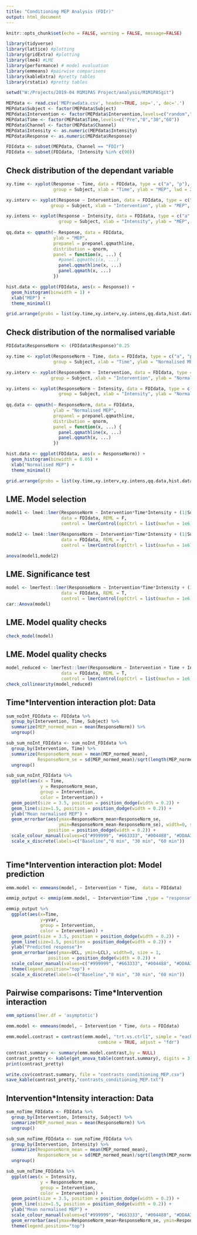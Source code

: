 ```yaml
---
title: "Conditioning MEP Analysis (FDIr)"
output: html_document
---
```


```r
knitr::opts_chunk$set(echo = FALSE, warning = FALSE, message=FALSE)
```

```r
library(tidyverse)
library(lattice) #plotting
library(gridExtra) #plotting
library(lme4) #LME
library(performance) # model evaluation
library(emmeans) #pairwise comparisons
library(kableExtra) #pretty tables
library(rstatix) #pretty tables
```

```r
setwd("W:/Projects/2019-04 M1M1PAS Project/analysis/M1M1PASgit")

MEPdata <- read.csv('MEPrawdata.csv', header=TRUE, sep=',', dec='.')
MEPdata$Subject <- factor(MEPdata$Subject)
MEPdata$Intervention <- factor(MEPdata$Intervention,levels=c("random","negneg","negpos","posneg"))
MEPdata$Time <- factor(MEPdata$Time,levels=c("Pre","0","30","60"))
MEPdata$Channel <- factor(MEPdata$Channel)
MEPdata$Intensity <- as.numeric(MEPdata$Intensity)
MEPdata$Response <- as.numeric(MEPdata$Response)

FDIdata <- subset(MEPdata, Channel == "FDIr")
FDIdata <- subset(FDIdata, !Intensity %in% c(90))
```

## Check distribution of the dependant variable

```r
xy.time <- xyplot(Response ~ Time, data = FDIdata, type = c("a", "p"), pch = 20,
                  group = Subject, xlab = "Time", ylab = "MEP", lwd = 2)

xy.interv <- xyplot(Response ~ Intervention, data = FDIdata, type = c("a", "p"), pch = 20,
                 group = Subject, xlab = "Intervention", ylab = "MEP", lwd = 2)

xy.intens <- xyplot(Response ~ Intensity, data = FDIdata, type = c("a", "p"), pch = 20,
                    group = Subject, xlab = "Intensity", ylab = "MEP", lwd = 2)
                    
qq.data <- qqmath(~ Response, data = FDIdata,
                  ylab = "MEP",
                  prepanel = prepanel.qqmathline,
                  distribution = qnorm,
                  panel = function(x, ...) {
                    #panel.qqmathci(x, ...)
                    panel.qqmathline(x, ...)
                    panel.qqmath(x, ...)
                  })

hist.data <- ggplot(FDIdata, aes(x = Response)) +
  geom_histogram(binwidth = 1) +
  xlab("MEP") +
  theme_minimal()

grid.arrange(grobs = list(xy.time,xy.interv,xy.intens,qq.data,hist.data), ncol = 3, nrow = 2)
```

## Check distribution of the normalised variable

```r
FDIdata$ResponseNorm <- (FDIdata$Response)^0.25

xy.time <- xyplot(ResponseNorm ~ Time, data = FDIdata, type = c("a", "p"), pch = 20,
                  group = Subject, xlab = "Time", ylab = "Normalised MEP", lwd = 2)

xy.interv <- xyplot(ResponseNorm ~ Intervention, data = FDIdata, type = c("a", "p"), pch = 20,
                 group = Subject, xlab = "Intervention", ylab = "Normalised MEP", lwd = 2)

xy.intens <- xyplot(ResponseNorm ~ Intensity, data = FDIdata, type = c("a", "p"), pch = 20,
                    group = Subject, xlab = "Intensity", ylab = "Normalised MEP", lwd = 2)
                    
qq.data <- qqmath(~ ResponseNorm, data = FDIdata,
                  ylab = "Normalised MEP",
                  prepanel = prepanel.qqmathline,
                  distribution = qnorm,
                  panel = function(x, ...) {
                    panel.qqmathline(x, ...)
                    panel.qqmath(x, ...)
                  })

hist.data <- ggplot(FDIdata, aes(x = ResponseNorm)) +
  geom_histogram(binwidth = 0.05) +
  xlab("Normalised MEP") +
  theme_minimal()

grid.arrange(grobs = list(xy.time,xy.interv,xy.intens,qq.data,hist.data), ncol = 3, nrow = 2)

```

## LME. Model selection

```r
model1 <- lme4::lmer(ResponseNorm ~ Intervention*Time*Intensity + (1|Subject),
                     data = FDIdata, REML = F,
                     control = lmerControl(optCtrl = list(maxfun = 1e6)))

model2 <- lme4::lmer(ResponseNorm ~ Intervention*Time*Intensity + (1|Subject/Intervention),
                     data = FDIdata, REML = F,
                     control = lmerControl(optCtrl = list(maxfun = 1e6)))

anova(model1,model2)
```

## LME. Significance test

```r
model <- lmerTest::lmer(ResponseNorm ~ Intervention*Time*Intensity + (1|Subject/Intervention),
                     data = FDIdata, REML = T,
                     control = lmerControl(optCtrl = list(maxfun = 1e6)))
car::Anova(model)
```

## LME. Model quality checks

```r
check_model(model)
```

## LME. Model quality checks

```r
model_reduced <- lmerTest::lmer(ResponseNorm ~ Intervention + Time + Intensity + (1|Subject/Intervention),
                     data = FDIdata, REML = T,
                     control = lmerControl(optCtrl = list(maxfun = 1e6)))
check_collinearity(model_reduced)
```

## Time*Intervention interaction plot: Data

```r
sum_noInt_FDIdata <- FDIdata %>%   
  group_by(Intervention, Time, Subject) %>%  
  summarize(MEP_normed_mean = mean(ResponseNorm)) %>%
  ungroup()

sub_sum_noInt_FDIdata <- sum_noInt_FDIdata %>%   
  group_by(Intervention, Time) %>%  
  summarize(ResponseNorm_mean = mean(MEP_normed_mean),
            ResponseNorm_se = sd(MEP_normed_mean)/sqrt(length(MEP_normed_mean))) %>%
  ungroup()

sub_sum_noInt_FDIdata %>%
  ggplot(aes(x = Time,  
             y = ResponseNorm_mean,
             group = Intervention,  
             color = Intervention)) +    
  geom_point(size = 3.5, position = position_dodge(width = 0.2)) + 
  geom_line(size=1.5, position = position_dodge(width = 0.2)) +
  ylab("Mean normalised MEP") +
  geom_errorbar(aes(ymax=ResponseNorm_mean+ResponseNorm_se,
                    ymin=ResponseNorm_mean-ResponseNorm_se), width=0, size = 1,
                position = position_dodge(width = 0.2)) +
  scale_colour_manual(values=c("#999999", "#663333", "#004488", "#DDAA33")) +
  scale_x_discrete(labels=c("Baseline","0 min", "30 min", "60 min"))
  
```

## Time*Intervention interaction plot: Model prediction

```r
emm.model <- emmeans(model, ~ Intervention * Time,  data = FDIdata)

emmip_output <- emmip(emm.model, ~ Intervention*Time ,type = "response", data = FDIdata, CIs = TRUE, plotit=FALSE)

emmip_output %>%
  ggplot(aes(x=Time, 
             y=yvar,
             group = Intervention,  
             color = Intervention)) +
  geom_point(size = 3.5, position = position_dodge(width = 0.2)) + 
  geom_line(size=1.5, position = position_dodge(width = 0.2)) +
  ylab("Predicted response")+
  geom_errorbar(aes(ymax=UCL, ymin=LCL), width=0, size = 1,
                position = position_dodge(width = 0.2)) +
  scale_colour_manual(values=c("#999999", "#663333", "#004488", "#DDAA33")) +
  theme(legend.position="top") +
  scale_x_discrete(labels=c("Baseline","0 min", "30 min", "60 min"))

```

## Pairwise comparisons: Time*Intervention interaction

```r
emm_options(lmer.df = 'asymptotic') 

emm.model <- emmeans(model, ~ Intervention * Time, data = FDIdata)

emm.model.contrast = contrast(emm.model, "trt.vs.ctrl1", simple = "each",
                                   combine = TRUE, adjust = "fdr")

contrast.summary <- summary(emm.model.contrast,by = NULL)
contrast_pretty <- kable(get_anova_table(contrast.summary), digits = 3)
print(contrast_pretty)

write.csv(contrast.summary, file = "contrasts_conditioning_MEP.csv")
save_kable(contrast_pretty,"contrasts_conditioning_MEP.txt")
```

## Intervention*Intensity interaction: Data

```r
sum_noTime_FDIdata <- FDIdata %>%   
  group_by(Intervention, Intensity, Subject) %>%  
  summarize(MEP_normed_mean = mean(ResponseNorm)) %>%
  ungroup()

sub_sum_noTime_FDIdata <- sum_noTime_FDIdata %>%   
  group_by(Intervention, Intensity) %>%  
  summarize(ResponseNorm_mean = mean(MEP_normed_mean),
            ResponseNorm_se = sd(MEP_normed_mean)/sqrt(length(MEP_normed_mean))) %>%
  ungroup()

sub_sum_noTime_FDIdata %>%
  ggplot(aes(x = Intensity,  
             y = ResponseNorm_mean,
             group = Intervention,  
             color = Intervention)) +    
  geom_point(size = 3.5, position = position_dodge(width = 0.2)) + 
  geom_line(size=1.5, position = position_dodge(width = 0.2)) +
  ylab("Mean normalised MEP") +
  scale_colour_manual(values=c("#999999", "#663333", "#004488", "#DDAA33")) +
  geom_errorbar(aes(ymax=ResponseNorm_mean+ResponseNorm_se, ymin=ResponseNorm_mean-ResponseNorm_se), width=.1, size = 1, position = position_dodge(width = 0.2)) +
  theme(legend.position="top")
```
